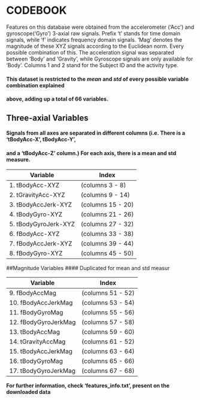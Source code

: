 CODEBOOK
=========
Features on this database were obtained from the accelerometer ('Acc') and gyroscope('Gyro') 
3-axial raw signals. Prefix 't' stands for time domain signals, while 'f' indicates frequency 
domain signals. 'Mag' denotes the magnitude of these XYZ signals according to the Euclidean norm.
Every possible combination of this. The acceleration signal was separated between 'Body' and 'Gravity',
while Gyroscope signals are only available for 'Body'. Columns 1 and 2 stand for the Subject ID and
the activity type.

#### This dataset is restricted to the *mean* and *std* of every possible variable combination explained
#### above, adding up a total of 66 variables.

## Three-axial Variables
#### Signals from all axes are separated in different columns (i.e. There is a 'tBodyAcc-X', tBodyAcc-Y',
#### and a 'tBodyAcc-Z' column.) For each axis, there is a mean and std measure. 

 Variable              | Index
-----------------------|-----------------
1. tBodyAcc-XYZ        | (columns 3 - 8)
2. tGravityAcc-XYZ     | (columns 9 - 14)
3. tBodyAccJerk-XYZ    | (columns 15 - 20)
4. tBodyGyro-XYZ       | (columns 21 - 26)
5. tBodyGyroJerk-XYZ   | (columns 27 - 32)
6. fBodyAcc-XYZ        | (columns 33 - 38)
7. fBodyAccJerk-XYZ    | (columns 39 - 44)
8. fBodyGyro-XYZ       | (columns 45 - 50)

##Magnitude Variables
#### Duplicated for mean and std measur

Variable               | Index
-----------------------|-----------------
9.  fBodyAccMag        | (columns 51 - 52)
10. fBodyAccJerkMag    | (columns 53 - 54)
11. fBodyGyroMag       | (columns 55 - 56)
12. fBodyGyroJerkMag   | (columns 57 - 58)
13. tBodyAccMag        | (columns 59 - 60)
14. tGravityAccMag     | (columns 61 - 52)
15. tBodyAccJerkMag    | (columns 63 - 64)
16. tBodyGyroMag       | (columns 65 - 66)
17. tBodyGyroJerkMag   | (columns 67 - 68)


**For further information, check 'features_info.txt', present on the downloaded
data**


